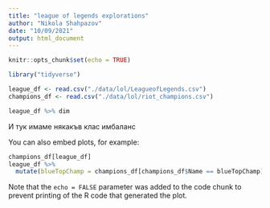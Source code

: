 ```yaml
---
title: "league of legends explorations"
author: "Nikola Shahpazov"
date: "10/09/2021"
output: html_document
---
```


```r
knitr::opts_chunk$set(echo = TRUE)

library("tidyverse")

```

```r
league_df <- read.csv("./data/lol/LeagueofLegends.csv")
champions_df <- read.csv("./data/lol/riot_champions.csv")

league_df %>% dim

```

И тук имаме някакъв клас имбаланс

You can also embed plots, for example:

```r
champions_df[league_df]
league_df %>%
  mutate(blueTopChamp = champions_df[champions_df$Name == blueTopChamp]$Id)
```

Note that the `echo = FALSE` parameter was added to the code chunk to prevent printing of the R code that generated the plot.


```r


```

